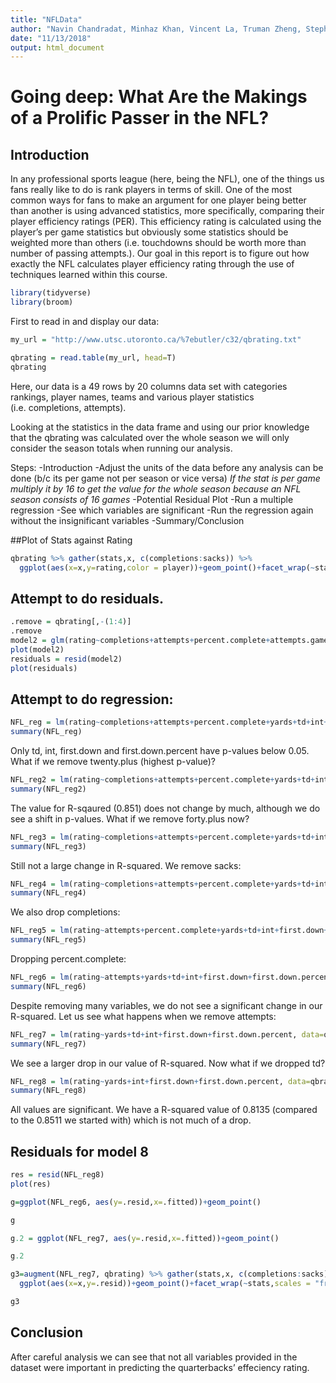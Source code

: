 ```yaml
---
title: "NFLData"
author: "Navin Chandradat, Minhaz Khan, Vincent La, Truman Zheng, Stephen Pereira"
date: "11/13/2018"
output: html_document
---
```



# Going deep: What Are the Makings of a Prolific Passer in the NFL? 

## Introduction

In any professional sports league (here, being the NFL), one of the things us fans really like to do is rank players in terms of skill. 
One of the most common ways for fans to make an argument for one player being better than another is using advanced statistics, more 
specifically, comparing their player efficiency ratings (PER). This efficiency rating is calculated using the player's per game 
statistics but obviously some statistics should be weighted more than others (i.e. touchdowns should be worth more than number of 
passing attempts.). Our goal in this report is to figure out how exactly the NFL calculates player efficiency rating through the use of techniques learned within this course.


```r
library(tidyverse)
library(broom)
```


First to read in and display our data:

```r
my_url = "http://www.utsc.utoronto.ca/%7ebutler/c32/qbrating.txt"

qbrating = read.table(my_url, head=T)
qbrating
```
Here, our data is a 49 rows by 20 columns data set with categories rankings, player names, teams and various player statistics (i.e. completions, attempts).

Looking at the statistics in the data frame and using our prior knowledge that the qbrating was calculated over the whole season we will only consider the season totals when running our analysis.


Steps:
-Introduction
-Adjust the units of the data before any analysis can be done (b/c its per game not per season or vice versa) *If the stat is per game multiply it by 16 to get the value for the whole season because an NFL season consists of 16 games*
-Potential Residual Plot
-Run a multiple regression
-See which variables are significant
-Run the regression again without the insignificant variables
-Summary/Conclusion


##Plot of Stats against Rating
```r
qbrating %>% gather(stats,x, c(completions:sacks)) %>% 
  ggplot(aes(x=x,y=rating,color = player))+geom_point()+facet_wrap(~stats,scales = "free")
```

## Attempt to do residuals.
```r
.remove = qbrating[,-(1:4)]
.remove
model2 = glm(rating~completions+attempts+percent.complete+attempts.game+yards+average.yards+yards.per.game+td+int+first.down+first.down.percent+twenty.plus+forty.plus+sacks, data=.remove)
plot(model2)
residuals = resid(model2)
plot(residuals)
```

## Attempt to do regression:

```r
NFL_reg = lm(rating~completions+attempts+percent.complete+yards+td+int+first.down+first.down.percent+twenty.plus+forty.plus+sacks, data=qbrating)
summary(NFL_reg)
```

Only td, int, first.down and first.down.percent have p-values below 0.05. What if we remove twenty.plus (highest p-value)?

```r
NFL_reg2 = lm(rating~completions+attempts+percent.complete+yards+td+int+first.down+first.down.percent+forty.plus+sacks, data=qbrating)
summary(NFL_reg2)
```

The value for R-sqaured (0.851) does not change by much, although we do see a shift in p-values. What if we remove forty.plus now?

```r
NFL_reg3 = lm(rating~completions+attempts+percent.complete+yards+td+int+first.down+first.down.percent+sacks, data=qbrating)
summary(NFL_reg3)
```

Still not a large change in R-squared. We remove sacks:

```r
NFL_reg4 = lm(rating~completions+attempts+percent.complete+yards+td+int+first.down+first.down.percent, data=qbrating)
summary(NFL_reg4)
```

We also drop completions:

```r
NFL_reg5 = lm(rating~attempts+percent.complete+yards+td+int+first.down+first.down.percent, data=qbrating)
summary(NFL_reg5)
```

Dropping percent.complete:

```r
NFL_reg6 = lm(rating~attempts+yards+td+int+first.down+first.down.percent, data=qbrating)
summary(NFL_reg6)
```

Despite removing many variables, we do not see a significant change in our R-squared. Let us see what happens when we remove attempts:

```r
NFL_reg7 = lm(rating~yards+td+int+first.down+first.down.percent, data=qbrating)
summary(NFL_reg7)
```

We see a larger drop in our value of R-squared. Now what if we dropped td?

```r
NFL_reg8 = lm(rating~yards+int+first.down+first.down.percent, data=qbrating)
summary(NFL_reg8)
```

All values are significant. We have a R-squared value of 0.8135 (compared to the 0.8511 we started with) which is not much of a drop. 

## Residuals for model 8
```r
res = resid(NFL_reg8)
plot(res)
```


```r
g=ggplot(NFL_reg6, aes(y=.resid,x=.fitted))+geom_point()

g
```

```r
g.2 = ggplot(NFL_reg7, aes(y=.resid,x=.fitted))+geom_point()

g.2
```

```r
g3=augment(NFL_reg7, qbrating) %>% gather(stats,x, c(completions:sacks)) %>% 
  ggplot(aes(x=x,y=.resid))+geom_point()+facet_wrap(~stats,scales = "free")

g3
```


## Conclusion

After careful analysis we can see that not all variables provided in the dataset were important in predicting the quarterbacks' effeciency rating. 
